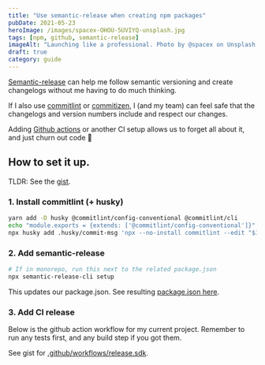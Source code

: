 ```yaml
---
title: "Use semantic-release when creating npm packages"
pubDate: 2021-05-23
heroImage: /images/spacex-OHOU-5UVIYQ-unsplash.jpg
tags: [npm, github, semantic-release]
imageAlt: "Launching like a professional. Photo by @spacex on Unsplash."
draft: true
category: guide
---
```


[Semantic-release](https://semantic-release.gitbook.io/semantic-release/) can help me follow semantic versioning and create changelogs without me having to do much thinking.

If I also use [commitlint](https://github.com/conventional-changelog/commitlint) or [commitizen](https://github.com/commitizen/cz-cli), I (and my team) can feel safe that the changelogs and version numbers include and respect our changes.

Adding [Github actions](https://github.com/semantic-release/semantic-release/blob/master/docs/recipes/github-actions.md) or another CI setup allows us to forget all about it, and just churn out code 💌

## How to set it up.

TLDR: See the [gist](https://gist.github.com/tomfa/be73276aaa2d4f54f56da5f9d8fb092b).

### 1. Install commitlint (+ husky)

```bash
yarn add -D husky @commitlint/config-conventional @commitlint/cli
echo "module.exports = {extends: ['@commitlint/config-conventional']}" > commitlint.config.js
npx husky add .husky/commit-msg 'npx --no-install commitlint --edit "$1"'
```

### 2. Add semantic-release

```bash
# If in monorepo, run this next to the related package.json
npx semantic-release-cli setup
```

This updates our package.json. See resulting [package.json here](https://gist.github.com/tomfa/be73276aaa2d4f54f56da5f9d8fb092b#file-package-json).

### 3. Add CI release

Below is the github action workflow for my current project. Remember to run any tests first, and any build step if you got them.

See gist for [.github/workflows/release.sdk](https://gist.github.com/tomfa/be73276aaa2d4f54f56da5f9d8fb092b#file-github_slash_workflows_slash_release-sdk).
